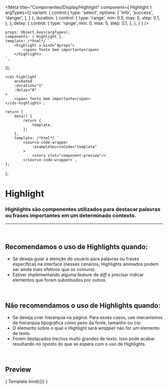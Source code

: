 
<Meta
	title="Componentes/Display/Highlight"
	component={ Highlight }
	argTypes={{
		variant: {
			control:{
				type: 'select',
				options: [
					'info',
					'success',
					'danger',
				],
			}
		},
		duration: { 
			control: {
				type: 'range',
				min: 0.5,
				max: 5,
				step: 0.1,
			},
		},
		delay: {
			control: {
				type: 'range',
				min: 0,
				max: 5,
				step: 0.1,
			},
		},
	}
}
/>

	props: Object.keys(argTypes),
	components: { Highlight },
	template: /*html*/ `
		<highlight v-bind="$props">
			<span> Texto bem importante</span>
		</highlight>
	`,
});

	<cds-highlight
		animated
		:duration="1"
		:delay="0"
	>
		<span> Texto bem importante</span>
	</cds-highlight>`;

	return {
		data() {
			return {
				template,
			};
		},
		template: /*html*/ `
			<source-code-wrapper
				:exampleSourceCode="template"
			>
				<story slot="component-preview"/>
			</source-code-wrapper>`,
	};
};

# Highlight

### Highlights são componentes utilizados para destacar palavras ou frases importantes em um determinado contexto.
---
<br />

## Recomendamos o uso de Highlights quando:
- Se deseja guiar a atenção do usuário para palavras ou frases específicas na interface (nesses cenários, Highlights animados podem ser ainda mais efetivos que os comuns).
- Estiver implementando alguma feature de *diff* e precisar indicar elementos que foram substituídos por outros.

<br />

## Não recomendamos o uso de Highlights quando:
- Se deseja criar hierarquia na página. Para esses casos, use mecanismos de hierarquia tipográfica como peso da fonte, tamanho ou cor.
- O elemento sobre o qual o Highlight será *wrapper* não for um elemento de texto.
- Forem destacados trechos muito grandes de texto. Isso pode acabar resultando no oposto do que se espera com o uso de Highlights.

<br />

## Preview

<Canvas>
	<Story
		name="Highlight"
		decorators={[docsDecorator]}
		args={{
			animated: true,
			duration: 1,
			delay: 0,
		}}
	>
		{ Template.bind({}) }
	</Story>
</Canvas>

<ArgsTable story="Highlight" />